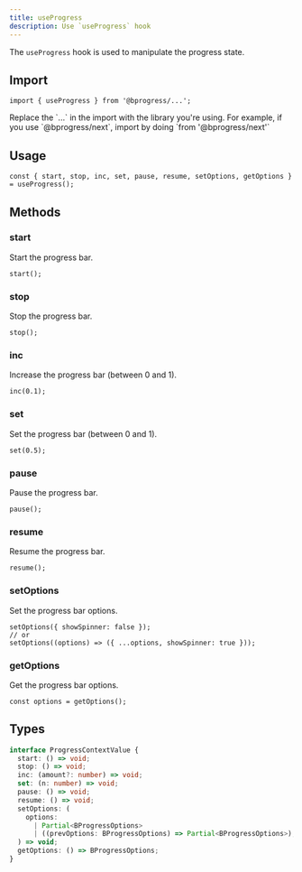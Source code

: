 ```yaml
---
title: useProgress
description: Use `useProgress` hook
---
```


The `useProgress` hook is used to manipulate the progress state.

## Import

```tsx
import { useProgress } from '@bprogress/...';
```

<Callout title="Note">
  Replace the `...` in the import with the library you're using. For example, if you use `@bprogress/next`, import by doing `from '@bprogress/next'`
</Callout>

## Usage

```tsx
const { start, stop, inc, set, pause, resume, setOptions, getOptions } = useProgress();
```

## Methods

### start

Start the progress bar.

```tsx
start();
```

### stop

Stop the progress bar.

```tsx
stop();
```

### inc

Increase the progress bar (between 0 and 1).

```tsx
inc(0.1);
```

### set

Set the progress bar (between 0 and 1).

```tsx
set(0.5);
```

### pause

Pause the progress bar.

```tsx
pause();
```

### resume

Resume the progress bar.

```tsx
resume();
```

### setOptions

Set the progress bar options.

```tsx
setOptions({ showSpinner: false });
// or
setOptions((options) => ({ ...options, showSpinner: true }));
```

### getOptions

Get the progress bar options.

```tsx
const options = getOptions();
```

## Types

```ts
interface ProgressContextValue {
  start: () => void;
  stop: () => void;
  inc: (amount?: number) => void;
  set: (n: number) => void;
  pause: () => void;
  resume: () => void;
  setOptions: (
    options:
      | Partial<BProgressOptions>
      | ((prevOptions: BProgressOptions) => Partial<BProgressOptions>),
  ) => void;
  getOptions: () => BProgressOptions;
}
```